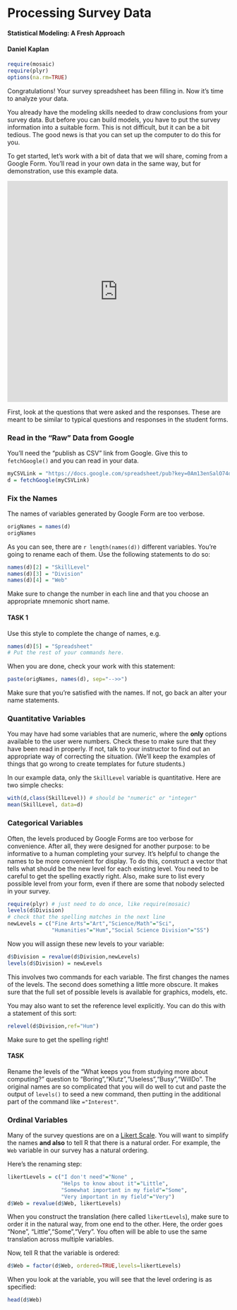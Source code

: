 Processing Survey Data
=======================

#### Statistical Modeling: A Fresh Approach
#### Daniel Kaplan

```r
require(mosaic)
require(plyr)
options(na.rm=TRUE)
```

Congratulations!  Your survey spreadsheet has been filling in.  Now it's time to analyze your data.

You already have the modeling skills needed to draw conclusions from your survey data.  But before you can build models, you have to put the survey information into a suitable form.  This is not difficult, but it can be a bit tedious.  The good news is that you can set up the computer to do this for you.  

To get started, let's work with a bit of data that we will share, coming from a Google Form.  You'll read in your own data in the same way, but for demonstration, use this example data.

<iframe src="https://docs.google.com/forms/d/12G023bq9YoqifZwGW9-DBg1doZxEQ3F5sUC5LoNR9Cw/viewform?embedded=true#start=openform" width="500" height="500" frameborder="0" marginheight="0" marginwidth="0">Loading...</iframe>

First, look at the questions that were asked and the responses.  These are meant to be similar to typical questions and responses in the student forms.

### Read in the "Raw" Data from Google

You'll need the "publish as CSV" link from Google.  Give this to `fetchGoogle()` and you can read in your data.

```r
myCSVLink = "https://docs.google.com/spreadsheet/pub?key=0Am13enSalO74dG5pakswQTR2OGdubnl5ZUM4c0kwMVE&single=true&gid=0&output=csv"
d = fetchGoogle(myCSVLink)
```

### Fix the Names

The names of variables generated by Google Form are too verbose.  
```r
origNames = names(d)
origNames
```
As you can see, there are `r length(names(d))` different variables.  You're going to rename each of them.  Use the following statements to do so:
```r
names(d)[2] = "SkillLevel"
names(d)[3] = "Division"
names(d)[4] = "Web"
```
Make sure to change the number in each line and that you choose an appropriate mnemonic short name.

#### TASK 1

Use this style to complete the change of names, e.g.
```r
names(d)[5] = "Spreadsheet"
# Put the rest of your commands here.
```

When you are done, check your work with this statement:
```r
paste(origNames, names(d), sep="-->>")
```
Make sure that you're satisfied with the names.  If not, go back an alter your name statements.

### Quantitative Variables

You may have had some variables that are numeric, where the **only** options available to the user were numbers.  Check these to make sure that they have been read in properly.  If not, talk to your instructor to find out an appropriate way of correcting the situation.  (We'll keep the examples of things that go wrong to create templates for future students.)

In our example data, only the `SkillLevel` variable is quantitative.  Here are two simple checks:
```r
with(d,class(SkillLevel)) # should be "numeric" or "integer"
mean(SkillLevel, data=d)
```

### Categorical Variables

Often, the levels produced by Google Forms are too verbose for convenience.  After all, they were designed for another purpose: to be informative to a human completing your survey.  It's helpful to change the names to be more convenient for display.  To do this, construct a vector that tells what should be the new level for each existing level.  You need to be careful to get the spelling exactly right.  Also, make sure to list every possible level from your form, even if there are some that nobody selected in your survey.
```r
require(plyr) # just need to do once, like require(mosaic)
levels(d$Division)
# check that the spelling matches in the next line
newLevels = c("Fine Arts"="Art","Science/Math"="Sci",
              "Humanities"="Hum","Social Science Division"="SS")
```
Now you will assign these new levels to your variable:
```r
d$Division = revalue(d$Division,newLevels)
levels(d$Division) = newLevels
```
This involves two commands for each variable.  The first changes the names of the levels.  The second does something a little more obscure. It makes sure that the full set of possible levels is available for graphics, models, etc.

You may also want to set the reference level explicitly.  You can do this with a statement of this sort:
```r
relevel(d$Division,ref="Hum")
```
Make sure to get the spelling right!

#### TASK

Rename the levels of the "What keeps you from studying more about computing?" question to "Boring","Klutz","Useless","Busy","WillDo".  The original names are so complicated that you will do well to cut and paste the output of `levels()` to seed a new command, then putting in the additional part of the command like `="Interest"`.

### Ordinal Variables

Many of the survey questions are on a [Likert Scale](http://en.wikipedia.org/wiki/Likert_scale).  You will want to simplify the names **and also** to tell R that there is a natural order.  For example, the `Web` variable in our survey has a natural ordering.  

Here's the renaming step:
```r
likertLevels = c("I don't need"="None" ,
                 "Helps to know about it"="Little", 
                 "Somewhat important in my field"="Some",
                 "Very important in my field"="Very")
d$Web = revalue(d$Web, likertLevels)
```

When you construct the translation (here called `likertLevels`), make sure to order it in the natural way, from one end to the other.  Here, the order goes "None", "Little","Some","Very".  You often will be able to use the same translation across multiple variables.

Now, tell R that the variable is ordered:
```r
d$Web = factor(d$Web, ordered=TRUE,levels=likertLevels)
```

When you look at the variable, you will see that the level ordering is as specified:
```r
head(d$Web)
```

